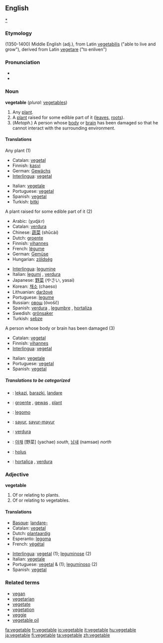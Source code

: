 ==English==
[[category:Vegetables|*]]
===Etymology===
(1350-1400) Middle English (adj.), from Latin [[vegetabilis]] ("able to live and grow"), derived from Latin [[vegetare]] ("to enliven")

===Pronunciation===
*{{SAMPA|/"vEdZ(@)t@b(@)l/}}
*{{audio|en-us-vegetable.ogg|Audio (US)}}

===Noun===
'''vegetable''' (''plural:'' [[vegetables]])

# Any [[plant]].
# A [[plant]] raised for some edible part of it ([[leaves]], [[roots]]).
# (''Metaph.'') A person whose [[body]] or [[brain]] has been damaged so that he cannot interact with the surrounding environment.

====Translations====
;Any plant (1)
{{top}}
*Catalan: [[vegetal]] {{m}}
*Finnish: [[kasvi]]
*German: [[Gewächs]] {{n}}
*[[Interlingua]]: [[vegetal]]
{{mid}}
*Italian: [[vegetale]] {{m}}
*Portuguese: [[vegetal]] {{m}}
*Spanish: [[vegetal]] {{m}}
*Turkish: [[bitki]]
{{bottom}}

;A plant raised for some edible part of it (2)
{{top}}
*Arabic: {{ARchar|[[خضار]]}} (χuɖá:r)
*Catalan: [[verdura]] {{f}}
*Chinese: [[蔬菜]] (shūcài)
*Dutch: [[groente]] {{f}}
*Finnish: [[vihannes]]
*French: [[légume]] {{f}}
*German: [[Gemüse]] {{n}}
*Hungarian: [[zöldség]]
{{mid}}
*[[Interlingua]]: [[legumine]]
*Italian: [[legumi]] {{m}}, [[verdura]] {{f}}
*Japanese: [[野菜]] (やさい, yasai)
*Korean: [[채소]] (chaeso)
*Lithuanian: [[daržovė]] {{f}}
*Portuguese: [[legume]] {{m}}
*Russian: [[овощ]] (óvošč) {{m}}
*Spanish: [[verdura]] {{f}}, [[legumbre]] {{m}}, [[hortaliza]] {{f}}
*Swedish: [[grönsaker]]
*Turkish: [[sebze]]
{{bottom}}

;A person whose body or brain has been damaged (3)
{{top}}
*Catalan: [[vegetal]] {{m}}
*Finnish: [[vihannes]]
*[[Interlingua]]: [[vegetal]]
{{mid}}
*Italian: [[vegetale]] {{m}}
*Portuguese: [[vegetal]] {{m}}
*Spanish: [[vegetal]] {{m}}
{{bottom}}

=====Translations to be categorized=====
{{checktrans}}

*{{ttbc|Basque}}: [[lekazi]], [[barazki]], [[landare]]
*{{ttbc|Dutch}}: [[groente]] {{f}}, [[gewas]] {{n}}, [[plant]] {{m}}
*{{ttbc|Esperanto}}: [[legomo]]
*{{ttbc|Indonesian}}: [[sayur]], [[sayur-mayur]]

*{{ttbc|Interlingua}}: [[verdura]]
*{{ttbc|Korean}}: [[야채]] [野菜] (yachae) ''south'', [[남새]] (namsae) ''north''
*{{ttbc|Latin}}: [[holus]]
*{{ttbc|Portuguese}}: [[hortaliça]] {{f}}, [[verdura]] {{f}}

===Adjective===
'''vegetable'''

# Of or relating to plants.
# Of or relating to vegetables.

====Translations====
{{top}}
*[[Basque]]: [[landare-]]
*Catalan: [[vegetal]]
*Dutch: [[plantaardig]]
*Esperanto: [[legoma]]
*French: [[végétal]]
{{mid}}
*[[Interlingua]]: [[vegetal]] (1); [[leguminose]] (2)
*Italian: [[vegetale]]
*Portuguese: [[vegetal]] {{m}} & {{f}} (1); [[leguminoso]] {{m}} (2)
*Spanish: [[vegetal]]
{{bottom}}

===Related terms===
*[[vegan]]
*[[vegetarian]]
*[[vegetate]]
*[[vegetation]]
*[[veggie]]
*[[vegetable oil]]

[[fa:vegetable]]
[[fr:vegetable]]
[[io:vegetable]]
[[it:vegetable]]
[[hu:vegetable]]
[[ja:vegetable]]
[[fi:vegetable]]
[[ta:vegetable]]
[[zh:vegetable]]